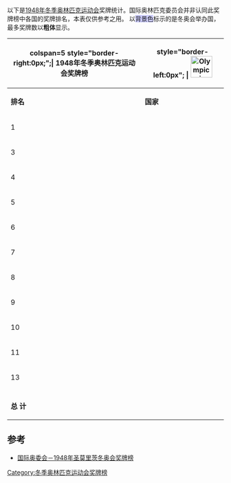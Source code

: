 {{Infobox award
| name             = 1948年冬季奥林匹克运动会奖牌榜
| location         = {{flagIOC|SUI}}[[聖莫里茲|聖莫里茲]]
| award2_type      = 奖牌总数最多
| award2_winner    = {{ubl|{{flagIOC|NOR|1948年冬季|10}}|{{flagIOC|SWE|1948年冬季|10}}|{{flagIOC|SUI|1948年冬季|10}}}}
| award1_type      = 金牌数最多
| award1_winner    = {{ubl|{{flagIOC|NOR|1948年冬季|4}}|{{flagIOC|SWE|1948年冬季|4}}}}
| previous         = [[1936年冬季奥林匹克运动会奖牌榜|1936]]
| main             = [[奥林匹克运动会奖牌统计|奥林匹克运动会奖牌榜]]
| next             = [[1952年冬季奥林匹克运动会奖牌榜|1952]]
}}
以下是[[1948年冬季奥林匹克运动会|1948年冬季奥林匹克运动会]]奖牌统计。国际奥林匹克委员会并非认同此奖牌榜中各国的奖牌排名，本表仅供参考之用。
以<span style="background:#ccccff">背景色</span>标示的是冬奥会举办国，最多奖牌数以'''粗体'''显示。
{| border="1" cellpadding="1" cellspacing="0" class="wikitable" style="text-align:center"
|- bgcolor="#efefef"
! colspan=5 style="border-right:0px;";| '''1948年冬季奥林匹克运动会奖牌榜'''
| style="border-left:0px"; | [[File:Olympic_rings.svg|50px]] 
|- bgcolor="#efefef"
| '''排名'''
| '''国家'''
| bgcolor="gold" | [[File:Med_1.png|金牌]]
| bgcolor="silver" | [[File:Med_2.png|銀牌]]
| bgcolor="CC9966" | [[File:Med_3.png|銅牌]]
| '''总数'''
|-
|rowspan=2|1||align=left| {{AY|NOR|1948年冬季}} || '''4''' || 3 || 3 || '''10'''
|-
|align=left| {{AY|SWE|1948年冬季}} || '''4''' || 3 || 3 || '''10'''
|- bgcolor=ccccff
|3||align=left| {{AY|SUI|1948年冬季}} || 3 || '''4''' || 3 || '''10'''
|-
|4||align=left| {{flagIOC|USA|variant=1912|1948年冬季}} || 3 || '''4''' || 2 || 9
|-
|5||align=left| {{AY|FRA|1948年冬季}} || 2 || 1 || 2 || 5
|-
|6||align=left| {{AY|CAN|variant=1921|1948年冬季}} || 2 || 0 || 1 || 3
|-
|7||align=left| {{AY|AUT|1948年冬季}} || 1 || 3 || '''4''' || 8
|-
|8||align=left| {{AY|FIN|1948年冬季}} || 1 || 3 || 2 || 6
|-
|9||align=left| {{AY|BEL|1948年冬季}} || 1 || 1 || 0 || 2
|-
|10||align=left| {{AY|ITA|1948年冬季}} || 1 || 0 || 0 || 1
|-
|rowspan=2|11||align=left| {{AY|TCH|1948年冬季}} || 0 || 1 || 0 ||1
|-
|align=left| {{AY|HUN|variant=1946|1948年冬季}} || 0 || 1 || 0 || 1
|-
|13||align=left| {{AY|GBR|1948年冬季}} || 0 || 0 || 2 || 2
|- bgcolor=lightgray
| || || || || || 
|-
!colspan=2|'''总  计'''|| '''22''' || '''24''' || '''22''' ||'''68'''
|}

== 参考 ==
* [http://www.olympic.org/uk/games/past/table_uk.asp?OLGT=2&OLGY=1948 国际奥委会－1948年圣莫里茨冬奥会奖牌榜]{{Wayback|url=http://www.olympic.org/uk/games/past/table_uk.asp?OLGT=2&OLGY=1948 |date=20080824151956 }}

{{Olympic Games Medal Counts}}

[[Category:冬季奥林匹克运动会奖牌榜|Category:冬季奥林匹克运动会奖牌榜]]